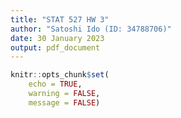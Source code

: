 ```yaml
---
title: "STAT 527 HW 3"
author: "Satoshi Ido (ID: 34788706)"
date: 30 January 2023
output: pdf_document
---
```

```r
knitr::opts_chunk$set(
    echo = TRUE,
    warning = FALSE,
    message = FALSE)
```